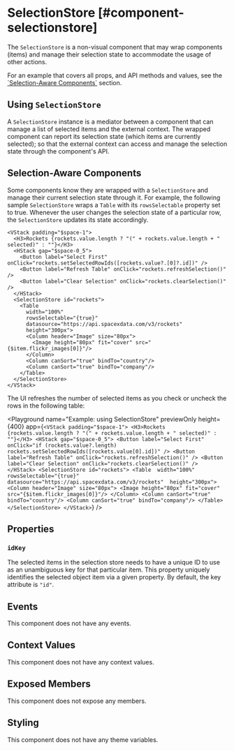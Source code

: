 
# SelectionStore [#component-selectionstore]

The `SelectionStore` is a non-visual component that may wrap components (items) and manage their selection state to accommodate the usage of other actions.

For an example that covers all props, and API methods and values, see the [\`Selection-Aware Components\`](#selection-aware-components) section.

## Using `SelectionStore`

A `SelectionStore` instance is a mediator between a component that can manage a list of selected items and the external context.
The wrapped component can report its selection state (which items are currently selected);
so that the external context can access and manage the selection state through the component's API.

## Selection-Aware Components

Some components know they are wrapped with a `SelectionStore` and manage their current selection state through it.
For example, the following sample `SelectionStore` wraps a `Table` with its `rowsSelectable` property set to true.
Whenever the user changes the selection state of a particular row, the `SelectionStore` updates its state accordingly.

```ueml copy
<VStack padding="$space-1">
  <H3>Rockets {rockets.value.length ? "(" + rockets.value.length + " selected)" : ""}</H3>
  <HStack gap="$space-0_5">
    <Button label="Select First" onClick="rockets.setSelectedRowIds([rockets.value?.[0]?.id])" />
    <Button label="Refresh Table" onClick="rockets.refreshSelection()" />
    <Button label="Clear Selection" onClick="rockets.clearSelection()" />
  </HStack>
  <SelectionStore id="rockets">
    <Table 
      width="100%" 
      rowsSelectable="{true}" 
      datasource="https://api.spacexdata.com/v3/rockets" 
      height="300px">
      <Column header="Image" size="80px">
        <Image height="80px" fit="cover" src="{$item.flickr_images[0]}"/>
      </Column>
      <Column canSort="true" bindTo="country"/>
      <Column canSort="true" bindTo="company"/>
    </Table>
  </SelectionStore>
</VStack>
```

The UI refreshes the number of selected items as you check or uncheck the rows in the following table:

<Playground
  name="Example: using SelectionStore"
  previewOnly
  height={400}
  app={`
  <VStack padding="$space-1">
    <H3>Rockets {rockets.value.length ? "(" + rockets.value.length + " selected)" : ""}</H3>
    <HStack gap="$space-0_5">
      <Button label="Select First" onClick="if (rockets.value?.length) rockets.setSelectedRowIds([rockets.value[0].id])" />
      <Button label="Refresh Table" onClick="rockets.refreshSelection()" />
      <Button label="Clear Selection" onClick="rockets.clearSelection()" />
    </HStack>
    <SelectionStore id="rockets">
      <Table 
        width="100%" 
        rowsSelectable="{true}" 
        datasource="https://api.spacexdata.com/v3/rockets" 
        height="300px">
        <Column header="Image" size="80px">
          <Image height="80px" fit="cover" src="{$item.flickr_images[0]}"/>
        </Column>
        <Column canSort="true" bindTo="country"/>
        <Column canSort="true" bindTo="company"/>
      </Table>
    </SelectionStore>
  </VStack>
  `}
/>

## Properties

### `idKey`

The selected items in the selection store needs to have a unique ID to use as an unambiguous key for that particular item. This property uniquely identifies the selected object item via a given property. By default, the key attribute is `"id"`.

## Events

This component does not have any events.

## Context Values

This component does not have any context values.

## Exposed Members

This component does not expose any members.

## Styling

This component does not have any theme variables.

